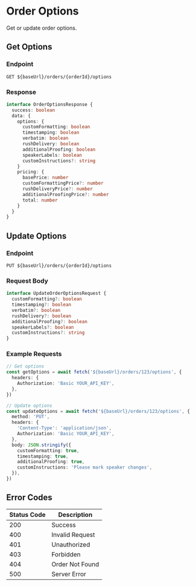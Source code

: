 # Order Options

Get or update order options.

## Get Options

### Endpoint

```http
GET ${baseUrl}/orders/{orderId}/options
```

### Response

```typescript
interface OrderOptionsResponse {
  success: boolean
  data: {
    options: {
      customFormatting: boolean
      timestamping: boolean
      verbatim: boolean
      rushDelivery: boolean
      additionalProofing: boolean
      speakerLabels: boolean
      customInstructions?: string
    }
    pricing: {
      basePrice: number
      customFormattingPrice?: number
      rushDeliveryPrice?: number
      additionalProofingPrice?: number
      total: number
    }
  }
}
```

## Update Options

### Endpoint

```http
PUT ${baseUrl}/orders/{orderId}/options
```

### Request Body

```typescript
interface UpdateOrderOptionsRequest {
  customFormatting?: boolean
  timestamping?: boolean
  verbatim?: boolean
  rushDelivery?: boolean
  additionalProofing?: boolean
  speakerLabels?: boolean
  customInstructions?: string
}
```

### Example Requests

```typescript
// Get options
const getOptions = await fetch('${baseUrl}/orders/123/options', {
  headers: {
    Authorization: 'Basic YOUR_API_KEY',
  },
})

// Update options
const updateOptions = await fetch('${baseUrl}/orders/123/options', {
  method: 'PUT',
  headers: {
    'Content-Type': 'application/json',
    Authorization: 'Basic YOUR_API_KEY',
  },
  body: JSON.stringify({
    customFormatting: true,
    timestamping: true,
    additionalProofing: true,
    customInstructions: 'Please mark speaker changes',
  }),
})
```

## Error Codes

| Status Code | Description     |
| ----------- | --------------- |
| 200         | Success         |
| 400         | Invalid Request |
| 401         | Unauthorized    |
| 403         | Forbidden       |
| 404         | Order Not Found |
| 500         | Server Error    |

